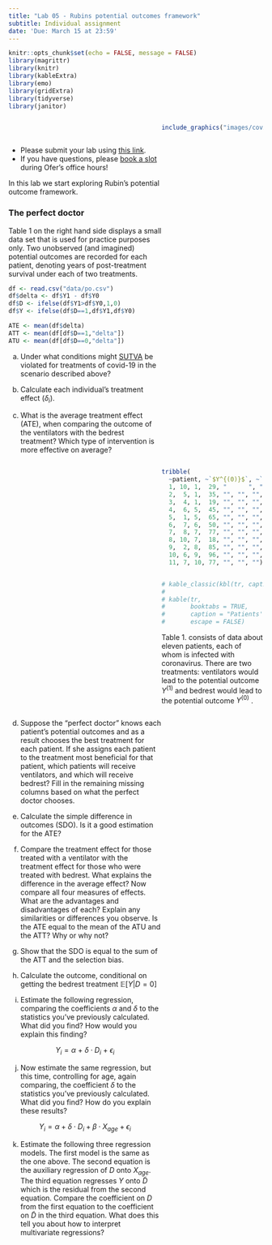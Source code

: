 ```yaml
---
title: "Lab 05 - Rubins potential outcomes framework"
subtitle: Individual assignment
date: 'Due: March 15 at 23:59'
---
```


<style>
.column-left{
  float: left;
  width: 60%;
  text-align: left;
}
.column-right-small{
  float: right;
  width: 30%;
  text-align: right;
  padding-left: 10px;
  font-size:10px;
}

.column-right-large{
  float: right;
  width: 40%;
  text-align: left;
  padding-left: 10px;
}

.column-full{
  float: none;
  width: 100%;
  text-align: centre;
}


.column-full-left{
  float: none;
  width: 100%;
  text-align: left;
}

.center {
  height: 200px;
  border: 0px;
  text-align: center;
}


.RUsers {
  padding: 1em;
  background: aliceblue;
  color: black;
}


.SPSS {
  padding: 1em;
  background: whitesmoke;
  color: black;
}

</style>


```r
knitr::opts_chunk$set(echo = FALSE, message = FALSE)
library(magrittr)
library(knitr)
library(kableExtra)
library(emo)
library(gridExtra)
library(tidyverse)
library(janitor)
```


<div class="column-right-large">


```r

include_graphics("images/covid.jpg")

```
<!-- <br/> -->
<!-- <br/> -->
<!-- <br/> -->
<!-- <br/> -->

</div>

<div class="column-left" >

* Please submit your lab using [this link](https://docs.google.com/forms/d/e/1FAIpQLSdt37P0YrzOa7QzYf2pEvix4RgzNlWWRtvhFeO-KODP_c5Vow/viewform).   
* If you have questions, please [book a slot](https://bit.ly/OferMeet) during Ofer's office hours!


In this lab we start exploring Rubin's potential outcome framework. 


### The perfect doctor

<!-- Table 1.  consists of data about eleven patients,  each of whom is infected with coronavirus. There are two treatments: ventilators would lead to the potential outcome  $Y^{(1)}$ and bedrestwould lead to the potential outcome  $Y^{(0)}$ .  Table 1 displays each patient’s potential outcomes in terms of years of post-treatment survival under each treatment. Larger outcome values correspond to better health outcomes.  -->

Table 1 on the right hand side displays a small data set that is used for practice purposes only. Two unobserved (and imagined)  potential outcomes are recorded for each patient, denoting years of post-treatment survival under each of two treatments. 

```r
df <- read.csv("data/po.csv")
df$delta <- df$Y1 - df$Y0 
df$D <- ifelse(df$Y1>df$Y0,1,0)
df$Y <- ifelse(df$D==1,df$Y1,df$Y0)

ATE <- mean(df$delta)
ATT <- mean(df[df$D==1,"delta"])
ATU <- mean(df[df$D==0,"delta"])


```



a. Under what conditions might [SUTVA](https://www.youtube.com/watch?v=wFpUKGNgb0Y) be violated for treatments of covid-19 in the scenario described above?

b. Calculate each individual’s treatment effect ($\delta_i$).

c. What is the average treatment effect (ATE), when comparing the outcome of the ventilators with the bedrest treatment? Which type of intervention is more effective on average? 

</div>


<div class="column-right-large">

```r


tribble(
  ~patient, ~`$Y^{(0)}$`, ~`$Y^{(1)}$`, ~Age, ~`   $\\delta$   `, ~`   D   `, ~`   Y   `,
  1, 10, 1,  29, "      ", "      ", "      ",
  2,  5, 1,  35, "", "", "",
  3,  4, 1,  19, "", "", "",
  4,  6, 5,  45, "", "", "",
  5,  1, 5,  65, "", "", "",
  6,  7, 6,  50, "", "", "", 
  7,  8, 7,  77, "", "", "", 
  8, 10, 7,  18, "", "", "", 
  9,  2, 8,  85, "", "", "",
  10, 6, 9,  96, "", "", "",
  11, 7, 10, 77, "", "", "") %>% kbl( caption = "Patients' potential outcomes", escape = FALSE) %>% kable_classic( full_width = FALSE,position="left")


# kable_classic(kbl(tr, caption = "Patients' potential outcomes", escape = FALSE), full_width = FALSE,position="left")
# 
# kable(tr, 
#       booktabs = TRUE, 
#       caption = "Patients' potential outcomes", 
#       escape = FALSE)

```
Table 1.  consists of data about eleven patients,  each of whom is infected with coronavirus. There are two treatments: ventilators would lead to the potential outcome  $Y^{(1)}$ and bedrest would lead to the potential outcome  $Y^{(0)}$ . 

</div>

<div class="column-left" >

d. Suppose the “perfect doctor” knows each patient’s potential outcomes and as a result chooses the best treatment for each patient. If she assigns each patient to the treatment most beneficial for that patient, which patients will receive ventilators, and which will receive bedrest? Fill in the remaining missing columns based on what the perfect doctor chooses.

e. Calculate the simple difference in outcomes (SDO).  Is it a good estimation for the ATE?

f. Compare the treatment effect for those treated with a ventilator with the treatment effect for those who were treated with bedrest. What explains the difference in the average effect? Now compare all four measures of effects. What are the advantages and disadvantages of each? Explain any similarities or differences you observe. Is the ATE equal to the mean of the ATU and the ATT? Why or why not?  

g. Show that the SDO is equal to the sum of the ATT and the selection bias. 

h. Calculate the outcome, conditional on getting the bedrest treatment $\mathbb{E}[Y|D=0]$ 

i. Estimate the following regression, comparing the coefficients $\alpha$ and $\delta$ to the statistics you’ve previously calculated. What did you find? How would you explain this finding? 

$$
Y_i=\alpha~+~\delta\cdot D_i~+~\epsilon_i
$$

j. Now estimate the same regression, but this time, controlling for age, again comparing, the coefficient $\delta$  to the statistics you’ve previously calculated. What did you find? How do you explain these results?

$$
Y_i=\alpha+\delta\cdot D_i+\beta\cdot X_{age}+\epsilon_i
$$



k. Estimate the following three regression models. The first model is the same as the one above. The second equation is the auxiliary regression of $D$ onto $X_{age}$. The third equation regresses $Y$ onto $\tilde{D}$ which is the residual from the second equation.  Compare the coefficient on $D$ from the first equation to the coefficient on $\tilde{D}$  in the third equation.  What does this tell you about how to interpret multivariate regressions?

\begin{equation}
    Y_i=\alpha_0+\delta_0\cdot D_i+\beta_0\cdot X_{age}+\epsilon_{0i}  \\
    D_i=\alpha_1+\beta_1\cdot X_{age} +\epsilon_{1i}  \\
    Y_i=\alpha_2+\delta_2\cdot \tilde{D}_i +\epsilon_{2i}  \\

\end{equation}




</div>
